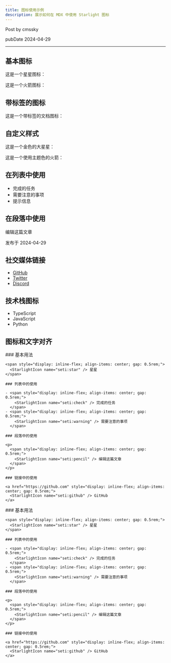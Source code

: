 ```yaml
---
title: 图标使用示例
description: 展示如何在 MDX 中使用 Starlight 图标
---
```



<span style="display: inline-flex; align-items: center; gap: 0.5rem;"><StarlightIcon name="seti:pencil" /> Post by cmssky</span>

<span style="display: inline-flex; align-items: center; gap: 0.5rem;"><StarlightIcon name="seti:clock" /> pubDate 2024-04-29</span>
___





## 基本图标

这是一个星星图标：<StarlightIcon name="seti:star" />

这是一个火箭图标：<StarlightIcon name="seti:rocket" />

## 带标签的图标

这是一个带标签的文档图标：<StarlightIcon name="seti:document" label="文档" />

## 自定义样式

这是一个金色的大星星：<StarlightIcon name="seti:star" color="goldenrod" size="2rem" />

这是一个使用主题色的火箭：<StarlightIcon name="seti:rocket" color="var(--sl-color-text-accent)" />

## 在列表中使用

- <span style="display: inline-flex; align-items: center; gap: 0.5rem;"><StarlightIcon name="seti:check" /> 完成的任务</span>
- <span style="display: inline-flex; align-items: center; gap: 0.5rem;"><StarlightIcon name="seti:warning" /> 需要注意的事项</span>
- <span style="display: inline-flex; align-items: center; gap: 0.5rem;"><StarlightIcon name="seti:info" /> 提示信息</span>

## 在段落中使用

<span style="display: inline-flex; align-items: center; gap: 0.5rem;"><StarlightIcon name="seti:pencil" /> 编辑这篇文章</span>

<span style="display: inline-flex; align-items: center; gap: 0.5rem;"><StarlightIcon name="seti:clock" /> 发布于 2024-04-29</span>

## 社交媒体链接

- <span style="display: inline-flex; align-items: center; gap: 0.5rem;"><StarlightIcon name="seti:github" /> [GitHub](https://github.com)</span>
- <span style="display: inline-flex; align-items: center; gap: 0.5rem;"><StarlightIcon name="seti:twitter" /> [Twitter](https://twitter.com)</span>
- <span style="display: inline-flex; align-items: center; gap: 0.5rem;"><StarlightIcon name="seti:discord" /> [Discord](https://discord.com)</span>

## 技术栈图标

- <span style="display: inline-flex; align-items: center; gap: 0.5rem;"><StarlightIcon name="seti:typescript" /> TypeScript</span>
- <span style="display: inline-flex; align-items: center; gap: 0.5rem;"><StarlightIcon name="seti:javascript" /> JavaScript</span>
- <span style="display: inline-flex; align-items: center; gap: 0.5rem;"><StarlightIcon name="seti:python" /> Python</span>

## 图标和文字对齐

<Tabs>
  <TabItem label="内联样式" icon="seti:code">
    ### 基本用法

    <span style="display: inline-flex; align-items: center; gap: 0.5rem;">
      <StarlightIcon name="seti:star" /> 星星
    </span>

    ### 列表中的使用

    - <span style="display: inline-flex; align-items: center; gap: 0.5rem;">
        <StarlightIcon name="seti:check" /> 完成的任务
      </span>
    - <span style="display: inline-flex; align-items: center; gap: 0.5rem;">
        <StarlightIcon name="seti:warning" /> 需要注意的事项
      </span>

    ### 段落中的使用

    <p>
      <span style="display: inline-flex; align-items: center; gap: 0.5rem;">
        <StarlightIcon name="seti:pencil" /> 编辑这篇文章
      </span>
    </p>

    ### 链接中的使用

    <a href="https://github.com" style="display: inline-flex; align-items: center; gap: 0.5rem;">
      <StarlightIcon name="seti:github" /> GitHub
    </a>
  </TabItem>

  <TabItem label="使用 StarlightIcon 类型" icon="seti:setting">
    ### 基本用法

    <span style="display: inline-flex; align-items: center; gap: 0.5rem;">
      <StarlightIcon name="seti:star" /> 星星
    </span>

    ### 列表中的使用

    - <span style="display: inline-flex; align-items: center; gap: 0.5rem;">
        <StarlightIcon name="seti:check" /> 完成的任务
      </span>
    - <span style="display: inline-flex; align-items: center; gap: 0.5rem;">
        <StarlightIcon name="seti:warning" /> 需要注意的事项
      </span>

    ### 段落中的使用

    <p>
      <span style="display: inline-flex; align-items: center; gap: 0.5rem;">
        <StarlightIcon name="seti:pencil" /> 编辑这篇文章
      </span>
    </p>

    ### 链接中的使用

    <a href="https://github.com" style="display: inline-flex; align-items: center; gap: 0.5rem;">
      <StarlightIcon name="seti:github" /> GitHub
    </a>
  </TabItem>
</Tabs>
